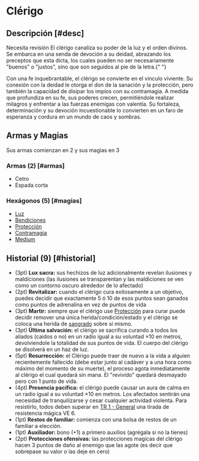 
# Clérigo

<Bleed>
  <Screenshot src={holyWarriorPic} alt="placeholder" full />
</Bleed>

## Descripción [#desc]

<Callout type="warning" emoji="🔎">
  Necesita revisión
</Callout>
El clérigo canaliza su poder de la luz y el orden divinos. Se embarca en una senda
de devoción a su deidad, abrazando los preceptos que esta dicta, los cuales pueden
no ser necesariamente "buenos" o "justos", sino que son seguidos al pie de la letra.{" "}

Con una fe inquebrantable, el clérigo se convierte en el vínculo viviente. Su conexión con la deidad le otorga el don de la sanación y la protección, pero también la capacidad de disipar los impíos con su contramagia. A medida que profundiza en su fe, sus poderes crecen, permitiéndole realizar milagros y enfrentar a las fuerzas enemigas con valentía. Su fortaleza, determinación y su devoción incuestionable lo convierten en un faro de esperanza y cordura en un mundo de caos y sombras.

## Armas y Magias

Sus armas comienzan en 2 y sus magias en 3

### Armas (2) [#armas]

- Cetro
- Espada corta

### Hexágonos (5) [#magias]

- [Luz](/docs/list-hexagons/e01)
- [Bendiciones](/docs/list-hexagons/e04)
- [Protección](/docs/list-hexagons/e19)
- [Contramagia](/docs/list-hexagons/e12)
- [Medium](/docs/list-hexagons/e21)

## Historial (9) [#historial]

- (3pt) **Lux sacra:** <Pill type="p"/><Pill type="u"/> sus hechizos de luz adicionalmente revelan ilusiones y maldiciones (las ilusiones se transparentan y las maldiciones se ven como un contorno oscuro alrededor de lo afectado)
- (2pt) **Revitalizar:** <Pill type="u"/><Pill type="s"/> cuando el clérigo cura exitosamente a un objetivo, puedes decidir que exactamente 5 ó 10 de esos puntos sean ganados como puntos de adrenalina en vez de puntos de vida
- (3pt) **Martir:** <Pill type="u"/><Pill type="s"/> siempre que el clérigo use [Protección](/docs/list-hexagons/e19) para curar puede decidir remover una única herida/condición/estado y el clérigo se coloca una herida de [sangrado](/docs/ruling-combat/06/common) sobre sí mismo.
- (3pt) **Última salvación:** <Pill type="s"/> el clérigo se sacrifica curando a todos los aliados (caidos o no) en un radio igual a su voluntad ×10 en metros, devolviendole la totalidad de sus puntos de vida. El cuerpo del clérigo se disolverá en un haz de luz.
- (5pt) **Resurrección:** <Pill type="s"/><Pill type="eo"/> el Clérigo puede traer de nuevo a la vida a alguien recientemente fallecido (debe estar junto al cadáver y a una hora como máximo del momento de su muerte), el proceso agota inmediatamente al clérigo el cual quedará sin mana. El "revivido" quedará desmayado pero con 1 punto de vida.
- (4pt) **Presencia pacífica:** <Pill type="s"/><Pill type="eo"/> el clérigo puede causar un aura de calma en un radio igual a su voluntad ×10 en metros. Los afectados sentirán una necesidad de tranquilizarse y cesar cualquier actividad violenta. Para resistirlo, todos deben superar en [TR 1 - General](/docs/resolution-tables/TR1) una tirada de resistencia mágica VE 6.
- (1pt) **Restos de familiar:** comienza con una bolsa de restos de un familiar a elección.
- (1pt) **Auxiliador:** bono (+1) a primero auxilios (agrégala si no la tienes)
- (2pt) **Protecciones ofensivas:** las protecciones magicas del clérigo hacen 3 puntos de daño al enemigo que las agote (es decir que sobrepase su valor o las deje en cero)
